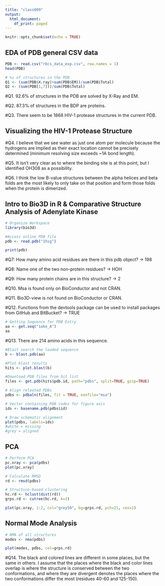 ```yaml
---
title: "class009"
output:
  html_document:
    df_print: paged
---
```


```r
knitr::opts_chunk$set(echo = TRUE)
```


## EDA of PDB general CSV data
```r
PDB <- read.csv("rbcs_data_exp.csv", row.names = 1)
head(PDB)

# %s of structures in the PDB 
Q1 <- (sum(PDB$X.ray)+sum(PDB$EM))/sum(PDB$Total)
Q2 <- (sum(PDB[1,7]))/sum(PDB$Total)
```

#Q1. 92.6% of structures in the PDB are solved by X-Ray and EM. 

#Q2. 87.3% of structures in the BDP are proteins.

#Q3. There seem to be 1868 HIV-1 protease structures in the current PDB.


## Visualizing the HIV-1 Protease Structure

#Q4. I believe that we see water as just one atom per molecule because the hydrogens are implied as their exact location cannot be precisely determined (minimum resolving size exceeds ~1A bond length).

#Q5. It isn't very clear as to where the binding site is at this point, but I identified OH308 as a possibility. 

#Q6. I think the low B-value structures between the alpha helices and beta folds are the most likely to only take on that position and form those folds when the protein is dimerized. 


## Intro to Bio3D in R & Comparative Structure Analysis of Adenylate Kinase

```r
# Organize Workspace
library(bio3d)

#Access online PDB file
pdb <- read.pdb("1hsg")

print(pdb)

```

#Q7: How many amino acid residues are there in this pdb object? -> 198

#Q8: Name one of the two non-protein residues? -> HOH

#Q9: How many protein chains are in this structure? -> 2

#Q10. Msa is found only on BioConductor and not CRAN.

#Q11. Bio3D-view is not found on BioConductor or CRAN.

#Q12. Functions from the devtools package can be used to install packages from GitHub and BitBucket? -> TRUE

```r
# Getting Sequence for PDB Entry
aa <- get.seq("1ake_A")
aa
```

#Q13. There are 214 amino acids in this sequence.

```r
#Blast search the loaded sequence
b <- blast.pdb(aa)

#Plot blast results
hits <- plot.blast(b)

#Download PDB files from hit list
files <- get.pdb(hits$pdb.id, path="pdbs", split=TRUE, gzip=TRUE)

# Align releated PDBs
pdbs <- pdbaln(files, fit = TRUE, exefile="msa")

# Vector containing PDB codes for figure axis
ids <- basename.pdb(pdbs$id)

# Draw schematic alignment
plot(pdbs, labels=ids)
#white = missing
#grey = aligned
```


## PCA

```r
# Perform PCA
pc.xray <- pca(pdbs)
plot(pc.xray)

# Calculate RMSD
rd <- rmsd(pdbs)

# Structure-based clustering
hc.rd <- hclust(dist(rd))
grps.rd <- cutree(hc.rd, k=3)

plot(pc.xray, 1:2, col="grey50", bg=grps.rd, pch=21, cex=1)
```


## Normal Mode Analysis

```r
# NMA of all structures
modes <- nma(pdbs)

plot(modes, pdbs, col=grps.rd)

```

#Q14. The black and colored lines are different in some places, but the same in others. I assume that the places where the black and color lines overlap is where the structure is conserved between the two conformations, and where they are divergent denotes the places where the two conformations differ the most (residues 40-60 and 125-150).